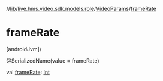 //[lib](../../../index)/[live.hms.video.sdk.models.role](../index)/[VideoParams](index)/[frameRate](frame-rate)

# frameRate

[androidJvm]\

@SerializedName(value = frameRate)

val [frameRate](frame-rate): [Int](https://kotlinlang.org/api/latest/jvm/stdlib/kotlin/-int/index.html)

